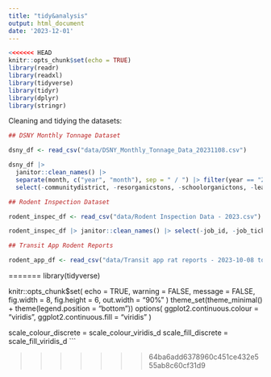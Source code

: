 ```yaml
---
title: "tidy&analysis"
output: html_document
date: '2023-12-01'
---
```


```r
<<<<<<< HEAD
knitr::opts_chunk$set(echo = TRUE)
library(readr)
library(readxl)
library(tidyverse)
library(tidyr)
library(dplyr)
library(stringr)
```

Cleaning and tidying the datasets: 

```r
## DSNY Monthly Tonnage Dataset 

dsny_df <- read_csv("data/DSNY_Monthly_Tonnage_Data_20231108.csv")

dsny_df |> 
  janitor::clean_names() |> 
  separate(month, c("year", "month"), sep = " / ") |> filter(year == "2023") |> 
  select(-communitydistrict, -resorganicstons, -schoolorganictons, -leavesorganictons, -xmastreetons)
```

```r
## Rodent Inspection Dataset 

rodent_inspec_df <- read_csv("data/Rodent Inspection Data - 2023.csv")

rodent_inspec_df |> janitor::clean_names() |> select(-job_id, -job_ticket_or_work_order_id, -job_progress, -bbl, -house_number, -street_name, -block, -lot, -approved_date, -location, -community_board, -council_district, -census_tract, -bin, -nta)
```

```r
## Transit App Rodent Reports 

rodent_app_df <- read_csv("data/Transit app rat reports - 2023-10-08 to 2023-11-07.csv")

```

=======
library(tidyverse)

knitr::opts_chunk$set(
	echo = TRUE,
	warning = FALSE,
	message = FALSE, 
	fig.width = 8, 
  fig.height = 6,
  out.width = "90%"
)
theme_set(theme_minimal() + theme(legend.position = "bottom"))
options(
  ggplot2.continuous.colour = "viridis",
  ggplot2.continuous.fill = "viridis"
)

scale_colour_discrete = scale_colour_viridis_d
scale_fill_discrete = scale_fill_viridis_d
```

>>>>>>> 64ba6add6378960c451ce432e555ab8c60cf31d9
